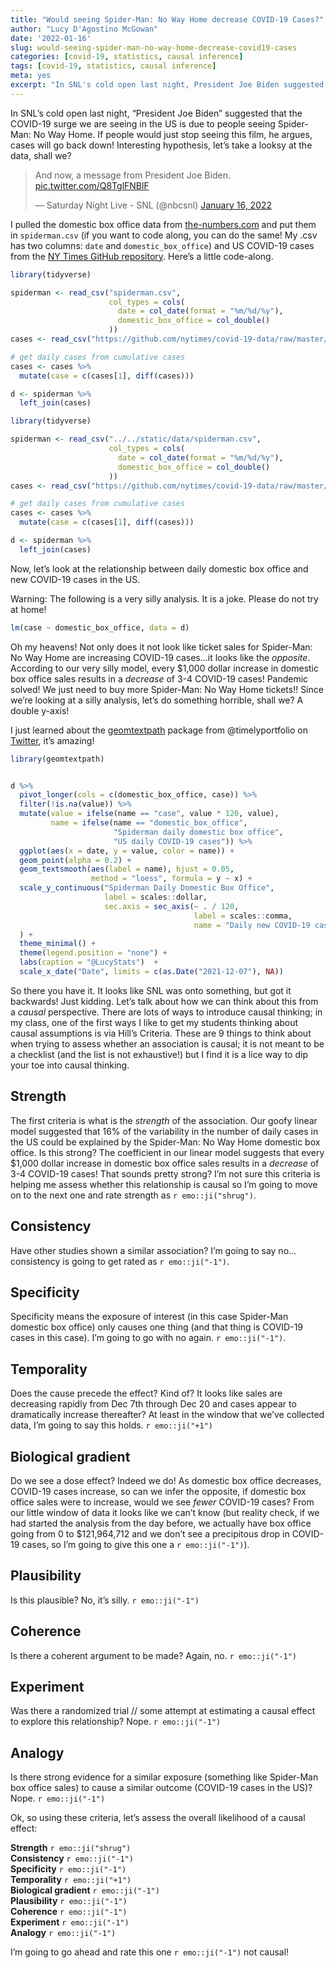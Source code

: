 ```yaml
---
title: "Would seeing Spider-Man: No Way Home decrease COVID-19 Cases?"
author: "Lucy D'Agostino McGowan"
date: '2022-01-16'
slug: would-seeing-spider-man-no-way-home-decrease-covid19-cases
categories: [covid-19, statistics, causal inference]
tags: [covid-19, statistics, causal inference]
meta: yes
excerpt: "In SNL's cold open last night, President Joe Biden suggested that the COVID-19 surge we are seeing in the US is due to people seeing Spider-Man: No Way Home. If people would just stop seeing this film, he argues, cases will go back down! Interesting hypothesis, let's take a looksy at the data, shall we?"
---
```



In SNL's cold open last night, "President Joe Biden" suggested that the COVID-19 surge we are seeing in the US is due to people seeing Spider-Man: No Way Home. If people would just stop seeing this film, he argues, cases will go back down! Interesting hypothesis, let's take a looksy at the data, shall we?

<blockquote class="twitter-tweet"><p lang="en" dir="ltr">And now, a message from President Joe Biden. <a href="https://t.co/Q8TglFNBlF">pic.twitter.com/Q8TglFNBlF</a></p>&mdash; Saturday Night Live - SNL (@nbcsnl) <a href="https://twitter.com/nbcsnl/status/1482574817035444227?ref_src=twsrc%5Etfw">January 16, 2022</a></blockquote> <script async src="https://platform.twitter.com/widgets.js" charset="utf-8"></script>

I pulled the domestic box office data from [the-numbers.com](https://www.the-numbers.com/movies/custom-comparisons/Spider-Man-No-Way-Home-(2021)#tab=day_by_day_comparison) and put them in `spiderman.csv` (if you want to code along, you can do the same! My .csv has two columns: `date` and `domestic_box_office`) and US COVID-19 cases from the [NY Times GitHub repository](https://github.com/nytimes/covid-19-data). Here's a little code-along.

```r
library(tidyverse)

spiderman <- read_csv("spiderman.csv",
                      col_types = cols(
                        date = col_date(format = "%m/%d/%y"),
                        domestic_box_office = col_double()
                      ))
cases <- read_csv("https://github.com/nytimes/covid-19-data/raw/master/us.csv")

# get daily cases from cumulative cases
cases <- cases %>%
  mutate(case = c(cases[1], diff(cases)))

d <- spiderman %>%
  left_join(cases)
```

```r
library(tidyverse)

spiderman <- read_csv("../../static/data/spiderman.csv",
                      col_types = cols(
                        date = col_date(format = "%m/%d/%y"),
                        domestic_box_office = col_double()
                      ))
cases <- read_csv("https://github.com/nytimes/covid-19-data/raw/master/us.csv")

# get daily cases from cumulative cases
cases <- cases %>%
  mutate(case = c(cases[1], diff(cases)))

d <- spiderman %>%
  left_join(cases)
```


Now, let's look at the relationship between daily domestic box office and new COVID-19 cases in the US.

<span class = "marginnote">
Warning: The following is a very silly analysis. It is a joke. Please do not try at home!
</span>


```r
lm(case ~ domestic_box_office, data = d)
```

Oh my heavens! Not only does it not look like ticket sales for Spider-Man: No Way Home are increasing COVID-19 cases...it looks like the *opposite*. According to our very silly model, every $1,000 dollar increase in domestic box office sales results in a *decrease* of 3-4 COVID-19 cases! Pandemic solved! We just need to buy more Spider-Man: No Way Home tickets!! Since we're looking at a silly analysis, let's do something horrible, shall we? A double y-axis!

<span class = "marginnote">
I just learned about the [geomtextpath](https://github.com/AllanCameron/geomtextpath) package from @timelyportfolio on [Twitter](https://twitter.com/timelyportfolio/status/1469683836107866120), it's amazing!
</span>

```r
library(geomtextpath)


d %>%
  pivot_longer(cols = c(domestic_box_office, case)) %>%
  filter(!is.na(value)) %>%
  mutate(value = ifelse(name == "case", value * 120, value),
         name = ifelse(name == "domestic_box_office", 
                       "Spiderman daily domestic box office", 
                       "US daily COVID-19 cases")) %>%
  ggplot(aes(x = date, y = value, color = name)) +
  geom_point(alpha = 0.2) +
  geom_textsmooth(aes(label = name), hjust = 0.05,
                  method = "loess", formula = y ~ x) +
  scale_y_continuous("Spiderman Daily Domestic Box Office", 
                     label = scales::dollar,
                     sec.axis = sec_axis(~ . / 120, 
                                         label = scales::comma, 
                                         name = "Daily new COVID-19 cases in the US")
  ) +
  theme_minimal() +
  theme(legend.position = "none") +
  labs(caption = "@LucyStats")  +
  scale_x_date("Date", limits = c(as.Date("2021-12-07"), NA))
```

So there you have it. It looks like SNL was onto something, but got it backwards! Just kidding. Let's talk about how we can think about this from a *causal* perspective. There are lots of ways to introduce causal thinking; in my class, one of the first ways I like to get my students thinking about causal assumptions is via Hill's Criteria. These are 9 things to think about when trying to assess whether an association is causal; it is not meant to be a checklist (and the list is not exhaustive!) but I find it is a lice way to dip your toe into causal thinking. 

## Strength

The first criteria is what is the *strength* of the association. Our goofy linear model suggested that 16% of the variability in the number of daily cases in the US could be explained by the Spider-Man: No Way Home domestic box office. Is this strong? The coefficient in our linear model suggests that every $1,000 dollar increase in domestic box office sales results in a *decrease* of 3-4 COVID-19 cases! That sounds pretty strong? I'm not sure this criteria is helping me assess whether this relationship is causal so I'm going to move on to the next one and rate strength as `r emo::ji("shrug")`.

## Consistency

Have other studies shown a similar association? I'm going to say no...consistency is going to get rated as `r emo::ji("-1")`.

## Specificity

Specificity means the exposure of interest (in this case Spider-Man domestic box office) only causes one thing (and that thing is COVID-19 cases in this case). I'm going to go with no again. `r emo::ji("-1")`.

## Temporality

Does the cause precede the effect? Kind of? It looks like sales are decreasing rapidly from Dec 7th through Dec 20 and cases appear to dramatically increase thereafter? At least in the window that we've collected data, I'm going to say this holds.  `r emo::ji("+1")`

## Biological gradient

Do we see a dose effect? Indeed we do! As domestic box office decreases, COVID-19 cases increase, so can we infer the opposite, if domestic box office sales were to increase, would we see *fewer* COVID-19 cases? From our little window of data it looks like we can't know (but reality check, if we had started the analysis from the day before, we actually have box office going from 0 to $121,964,712 and we don't see a precipitous drop in COVID-19 cases, so I'm going to give this one a `r emo::ji("-1")`).

## Plausibility

Is this plausible? No, it's silly. `r emo::ji("-1")`

## Coherence

Is there a coherent argument to be made? Again, no. `r emo::ji("-1")`

## Experiment

Was there a randomized trial // some attempt at estimating a causal effect to explore this relationship? Nope. `r emo::ji("-1")`

## Analogy

Is there strong evidence for a similar exposure (something like Spider-Man box office sales) to cause a similar outcome (COVID-19 cases in the US)? Nope. `r emo::ji("-1")`

Ok, so using these criteria, let's assess the overall likelihood of a causal effect:

**Strength** `r emo::ji("shrug")`  
**Consistency** `r emo::ji("-1")`  
**Specificity** `r emo::ji("-1")`  
**Temporality** `r emo::ji("+1")`  
**Biological gradient** `r emo::ji("-1")`  
**Plausibility** `r emo::ji("-1")`  
**Coherence** `r emo::ji("-1")`  
**Experiment** `r emo::ji("-1")`  
**Analogy** `r emo::ji("-1")`

I'm going to go ahead and rate this one `r emo::ji("-1")` not causal!
